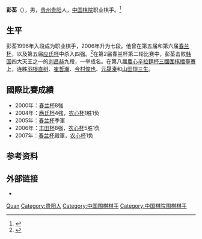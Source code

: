 {{Infobox Go player
| 姓名 = 彭荃
| image = 
| 英文名 = Peng Quan
| 生於 = {{birth date and age|1985|11|9}}
| 出生地 = [[贵州|贵州]][[贵阳|贵阳]]
| 國籍 = {{PRC}}
| 師從 = 
| 學生 = 无
| 入段 = 1996年
| 段位 = 七段
| 所屬 = [[中国棋院|中国棋院]]
}}
'''彭荃'''（{{bd|1985年|11月9日|catIdx=P彭}}），男，[[贵州|贵州]][[贵阳|贵阳]]人，[[中国棋院|中国棋院]]职业棋手。<ref>{{cite web|url=http://www.china.com.cn/chinese/SPORT-c/312561.htm|title=彭荃:我下围棋很偶然 还没下出过满意的棋|publisher=[[中国网|中国网]]|date=|accessdate=2017年2月24日|archive-date=2006年3月4日|archive-url=https://web.archive.org/web/20060304025350/http://www.china.com.cn/chinese/SPORT-c/312561.htm}}</ref>

== 生平 ==
彭荃1996年入段成为职业棋手，2006年升为七段。他曾在第五届和第六届[[春兰杯|春兰杯]]，以及第五届[[应氏杯|应氏杯]]中杀入四强。<ref>{{cite web|url=http://sports.sina.com.cn/go/2015-03-12/14077540044.shtml|title=《棋事》专访彭荃：棋艺至臻 永无止境|publisher=[[新浪|新浪]]|date=2015年3月12日|accessdate=2017年2月24日|archive-date=2017年2月25日|archive-url=https://web.archive.org/web/20170225051734/http://sports.sina.com.cn/go/2015-03-12/14077540044.shtml}}</ref>在第2届春兰杯第二轮比赛中，彭荃击败[[韩国|韩国]]四大天王之一的[[刘昌赫|刘昌赫]]九段，一举成名。在第八届[[農心辛拉麵杯三國圍棋擂臺賽|農心辛拉麵杯三國圍棋擂臺賽]]上，连胜[[羽根直树|羽根直树]]、[[崔哲瀚|崔哲瀚]]、[[今村俊也|今村俊也]]、[[元晟溱|元晟溱]]和[[山田规三生|山田规三生]]。

== 國際比賽成績 ==
*2000年：[[春兰杯|春兰杯]]8強
*2004年：[[應氏杯|應氏杯]]4強，[[农心杯|农心杯]]1胜1负
*2005年：[[春兰杯|春兰杯]]季軍
*2006年：[[丰田杯|丰田杯]]8强，[[农心杯|农心杯]]5胜1负
*2007年：[[春兰杯|春兰杯]]殿軍，[[农心杯|农心杯]]1负

== 参考资料 ==
{{Reflist}}

== 外部链接 ==
* {{Sinaweibo|3700713497}}

{{Authority control}}
{{DEFAULTSORT:Peng彭}}
[[Category:彭姓|Quan]]
[[Category:贵阳人|Category:贵阳人]]
[[Category:中国围棋棋手|Category:中国围棋棋手]]
[[Category:中国棋院围棋棋手|Category:中国棋院围棋棋手]]